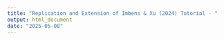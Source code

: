 ```yaml
---
title: "Replication and Extension of Imbens & Xu (2024) Tutorial - " 
output: html_document
date: "2025-05-08"
---
```

